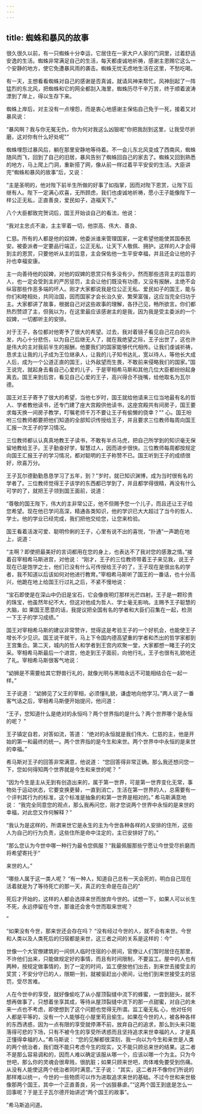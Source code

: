 ```yaml
---
---
---
```

title: 蜘蛛和暴风的故事
---



很久很久以前，有一只蜘蛛十分幸运，它居住在一家大户人家的门洞里，过着舒适安逸的生活。蜘蛛非常满足自己的生活，每天都虔诚地祈祷，感谢主恩赐它这么一个安静的地方，使它免遭暴风雨的袭击。蜘蛛无忧无虑地生活在这里，不愁吃喝。

有一天，主想看看蜘蛛对自己的感谢是否真诚，就请风神来帮忙。风神刮起了一阵猛烈的东北风，把蜘蛛和它的网全都刮入海里，蜘蛛历尽千辛万苦，终于顺着波涛漂到了岸上，得以生存下来。

蜘蛛上岸后，对主没有一点埋怨，而是衷心地感谢主保佑自己免于一死，接着又对暴风说：

“暴风啊？我与你无冤无仇，你为何对我这么凶狠呢"你把我刮到这里，让我受尽折磨，这对你有什么好处呢"”

蜘蛛埋怨过暴风后，躺在那里安静地等待着。不一会儿东北风变成了西南风，蜘蛛随风而飞，回到了自己的旧居，暴风告别了蜘蛛回自己的家去了。蜘蛛又回到熟悉的地方，马上爬上门洞，重新搭了网，像从前一样过着平平安安的生活。大臣讲完“蜘蛛和暴风的故事”后，又说：

“主是圣明的，他对陛下前半生所做的好事了如指掌，因而对陛下恩赏，让陛下后继有人。陛下一定满心欢喜，无所顾虑，我们也虔诚地祈祷，愿小王子能像陛下一样公正无私，正直善良，爱民如子，造福天下。”

八个大臣都致完贺词后，国王开始谈自己的看法，他说：

“我对主忠贞不渝，主主宰着一切，他崇高、伟大、善良、



仁慈。所有的人都是他的奴婢，他委派谁来管理国家，一定希望他能使其国泰民安。被委派者一定要品行端正，公正无私，让天下人敬佩、拥护。这样的人才会得到主的恩赏，只要他听从主的旨意，主会保佑他一生平安幸福，并且还会让他的子孙也幸福安康。

主一向善待他的奴婢，对他的奴婢的恩赏只有多没有少。然而那些违背主的旨意的人，也一定会受到主的严厉惩罚，主会让他们既没有功德，又没有报酬，主绝不会纵容那些作恶多端的坏人。刚才大家都说我是位公正无私、爱民如子的国王，能与你们和睦相处，共同治国，因而国家才会长治久安、繁荣富强，这应当完全归功于主。大家都讲了故事，根据自己对这些故事的理解，各抒己见，畅所欲言。你们都热烈赞颂了主，但我以为，在这里最应该感谢主的是我，因为我是受主委派的一个奴婢，一切都听主的安排。

对于王子，各位都对他寄予了很大的希望。过去，我对着镜子看见自己花白的头发，内心十分悲伤，以为自己后继无人了，就在我绝望之际，王子出世了，这也许是伟大的主对我前半生的报酬，他要我们的国家能够代代相传。让我们虔诚祈祷，恳求主让我的儿子成为王位继承人，让我的儿子知书达礼，宽以待人，等他长大成人后，成为一个公道正直的国王，让外敌望而生畏，不敢前来侵略我们的国家。”国王说完，就起身去看自己心爱的儿子，于是宰相希马斯和其他几位大臣都纷纷起身离去。国王来到后宫，看见自己心爱的王子，高兴得合不拢嘴，给他取名为瓦尔德。

国王对王子寄予了很大的希望，当他七岁时，国王就给他请来三位当地最有名的哲人、学者教他读书，还专门建了座大宫殿供他读书，这座宫殿共有间房子，国王要求每天换一间房子教学，叮嘱老师千万不要让王子有偷懒的侥幸？""
心。国王吩咐三位教师都要把他们知道的全部知识传授给王子，并且要求三位教师每周向国王汇报一次王子的学习情况。

三位教师都认认真真地教王子读书，不敢有半点马虎，把自己所学到的知识毫无保留地教给王子。王子勤奋好学，智慧过人，因而进步很快。三位教师每周都按规定向国王汇报王子的学习情况，都对聪明的王子称赞不已。国王听到王子的成绩很好，欣喜万分。

王子瓦尔德勤勤恳恳学习了五年，到？"岁时，就已知识渊博，成为当时很有名的学者了。三位教师觉得王子该学的东西都已学到了，并且都学得很精，再没有什么可学的了，就把王子领到国王面前，说道：

“尊敬的国王陛下，伟大的主非常公正，他不但赐予您一个儿子，而且还让王子给您希望。现在他已学问高深，精通各类知识，他的学识已大大超过了当今的哲人、学士。他的学业已经完成，我们把他交给您，让您来检验。

国王看着活泼可爱、聪明伶俐的王子，心里有说不出的喜悦，“扑通”一声跪在地上，说道：

“主啊？即使把最美好的言词都用在您的身上，也表达不了我对您的感激之情。”接着召宰相希马斯进宫，对他说：
“刚才，王子的三位教师带着王子来见我，说王子现在已是饱学之士，他们已没有什么可传授给王子的了，王子现在是很出名的学者，我不知道以后该如何对他进行教育。”宰相希马斯听了国王的一番话，也十分高兴，他跪在地上给国王行过礼之后，不紧不慢地说：

“宝石即使是在深山中仍旧是宝石，它会像夜明灯那样光芒四射。王子是一颗珍贵的珠宝，他虽然年纪不大，但这对他成为哲人、学士毫无影响。主赐予王子聪慧的大脑，如
果国王愿意的话，我提议把全国有名的学者和大臣们召集在一起，检测一下王子的学习成绩。”

国王对宰相希马斯的建议非常赞许，觉得这是考验王子的一个好机会，也能使王子增长不少见识。国王说干就干，马上下令国内德高望重的学者和杰出的哲学家都到王宫集合。第二天，城内的哲人和学者到王宫内欢聚一堂，大家都想一睹王子的文采。宰相希马斯最后一个进宫，他走到王子面前，向他行礼，王子也很有礼貌地还了礼。宰相希马斯很客气地说：

“幼狮是不需要给其它野兽行礼的，就像光明与黑暗永远不可能相结合在一起一样。”

王子说道：
“幼狮见了父王的宰相，必须懂礼貌，谦虚地向他学习。”两人说了一番客气话之后，宰相希马斯便开始提问，他问道：

“王子，您知道什么是绝对的永恒吗？两个世界指的是什么？两个世界哪个是永恒的呢？
”

王子镇定自若，对答如流，答道：
“绝对的永恒就是我们伟大、仁慈的主，他是开始的第一和最终的统一。两个世界指的是今生和来世。两个世界中中永恒的是来世的幸福。”

希马斯对王子的回答非常满意，他说道：
“您回答得非常正确。那么我还想问您一下，您如何得知两个世界就是今生和来世的呢？
”

“因为今生是主从无到有创造出来的，属于第一世界，可是第一世界变化无常，事物处于运动状态，它要变换更替，一直到消亡，生活在第一世界的人，总需要有一个评判其行为的标准，这个标准是抽象的和第一世界是相对的。”
希马斯满意地说：
“我完全同意您的观点，那么我再问您，刚才您说两个世界中永恒的是来世的幸福，对此您又作何解释？”

“我认为是这样的，所谓来世它是永生的主为今世各种各样的人安排的住所，这些人为自己的行为负责，这些住所是命中注定的，主已安排好了的。”

“那么您认为今世中哪一种行为最令您佩服？“我最佩服那些宁愿让今世受尽折磨而将希望寄托于”

来世的人。”

“哪些人属于这一类人呢？
“有一种人，知道自己总有一天会死的，明白自己现在活着就是为了等待死亡的那一天，真正的生命是在自己的”

死后才开始的，这样的人都会选择来世而放弃今世的。试想一下，如果人可以长生不死，永远停留在今世，那谁还会舍今世而取来世呢？

”

“如果没有今世，那来世还会存在吗？
“没有经过今世的人，就不会有来世。今世和人类以及人类死后的归宿都是来世，这三者之间的关系是这样的：今”

世像一个大官僚建筑的一间供人临时住宿的小房间，官僚让人们暂时居住在那里，不许他们出来，只能做规定好的事情，而且有时间限制，不要监工。屋中的人也有两种，按规定做事情的，到了一定的时间，监工便放他们出去，到来世去接受主的奖赏；不安分守已的人，限期一到，就被驱赶出小房间，让他们到来世接受主的惩罚，受尽苦难。

人在今世中的享受，就好像偷吃了从小屋顶裂缝中流下的蜂蜜，一尝到甜头，就不想再做事了，只想着坐享其成，等待从屋顶裂缝中流下的那一点甜蜜，对自己的未来一点也不考虑，即使想到了这个问题也觉得无所谓。监工毫无私
心，他对任何人都是平等的，没有一个人能够在小屋里苟且偷生。如果在今世的人，被各种各样的东西诱惑，因为一点有限的享受就停滞不前，放弃自己的追求，那么到头来只能落得可悲的下场，只有不被今生的享受所诱惑而且坚持追求来世幸福的人，才是真正懂得幸福的人。”希马斯说：
“您的见解都很深刻，我一向以为今生和来世是人类的两个统治者，我们既不能只考虑今生的现实，又不能只顾忌来世的结果。这二者不是那么容易调和的，因而人难以确定该服从哪一个，应该以哪一个为主。只为今世吧，那么你的灵魂会很卑贱，很肮脏；如果只顾来世吧，肉体难免要受到伤痛。从没有人能使这两个统治者同时满意。”王子说：
“其实，这二者并不像你们所说的那样难以统一，今世的一些物质可以作为进取追求来世的基础。不过今世和来世极像那两个国王，其中一个正直善良，另一个凶狠暴虐。”“这两个国王到底是怎么一回事呢？于是王子瓦尔德开始讲述“两个国王的故事”。

”希马斯追问道。